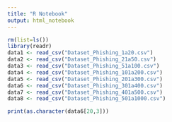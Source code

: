 ```yaml
---
title: "R Notebook"
output: html_notebook
---
```


```r
rm(list=ls())
library(readr)
data1 <- read_csv("Dataset_Phishing_1a20.csv")
data2 <- read_csv("Dataset_Phishing_21a50.csv")
data3 <- read_csv("Dataset_Phishing_51a100.csv")
data4 <- read_csv("Dataset_Phishing_101a200.csv")
data5 <- read_csv("Dataset_Phishing_201a300.csv")
data6 <- read_csv("Dataset_Phishing_301a400.csv")
data7 <- read_csv("Dataset_Phishing_401a500.csv")
data8 <- read_csv("Dataset_Phishing_501a1000.csv")

```
```r
print(as.character(data6[20,3]))

```

